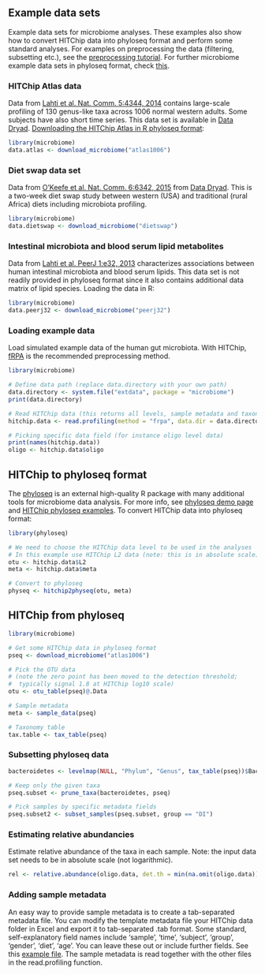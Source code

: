## Example data sets

Example data sets for microbiome analyses. These examples also show how to convert HITChip data into phyloseq format and perform some standard analyses. For examples on preprocessing the data (filtering, subsetting etc.), see the [preprocessing tutorial](Preprocessing.md). For further microbiome example data sets in phyloseq format, check [this](http://joey711.github.io/phyloseq/download-microbio.me.html).


### HITChip Atlas data 

Data from [Lahti et al. Nat. Comm. 5:4344, 2014](http://www.nature.com/ncomms/2014/140708/ncomms5344/full/ncomms5344.html) contains large-scale profiling of 130 genus-like taxa across 1006 normal western adults. Some subjects have also short time series. This data set is available in [Data Dryad](http://doi.org/10.5061/dryad.pk75d). [Downloading the HITChip Atlas in R phyloseq format](Atlas.md):

```r
library(microbiome)
data.atlas <- download_microbiome("atlas1006")
```


### Diet swap data set

Data from [O'Keefe et al. Nat. Comm. 6:6342, 2015](http://dx.doi.org/10.1038/ncomms7342) from [Data Dryad](http://dx.doi.org/10.5061/dryad.1mn1n). This is a two-week diet swap study between western (USA) and traditional (rural Africa) diets including microbiota profiling.

```r
library(microbiome)
data.dietswap <- download_microbiome("dietswap")
```


### Intestinal microbiota and blood serum lipid metabolites

Data from [Lahti et al. PeerJ 1:e32, 2013](https://peerj.com/articles/32/) characterizes associations between human intestinal microbiota and blood serum lipids. This data set is not readily provided in phyloseq format since it also contains additional data matrix of lipid species. Loading the data in R:

```r
library(microbiome)
data.peerj32 <- download_microbiome("peerj32")
```


### Loading example data

Load simulated example data of the human gut microbiota. With HITChip,
[fRPA](http://www.computer.org/csdl/trans/tb/2011/01/ttb2011010217-abs.html)
is the recommended preprocessing method. 

```r
library(microbiome)

# Define data path (replace data.directory with your own path)
data.directory <- system.file("extdata", package = "microbiome")
print(data.directory)

# Read HITChip data (this returns all levels, sample metadata and taxonomy)
hitchip.data <- read.profiling(method = "frpa", data.dir = data.directory)

# Picking specific data field (for instance oligo level data)
print(names(hitchip.data))
oligo <- hitchip.data$oligo
```


## HITChip to phyloseq format

The [phyloseq](https://github.com/joey711/phyloseq) is an external high-quality R package with many additional tools for microbiome data analysis. For more info, see [phyloseq demo page](http://joey711.github.io/phyloseq-demo/) and [HITChip phyloseq examples](Phyloseq.md). To convert HITChip data into phyloseq format:

```r
library(phyloseq)

# We need to choose the HITChip data level to be used in the analyses
# In this example use HITChip L2 data (note: this is in absolute scale)
otu <- hitchip.data$L2
meta <- hitchip.data$meta

# Convert to phyloseq
physeq <- hitchip2physeq(otu, meta)
```


## HITChip from phyloseq

```r
library(microbiome)

# Get some HITChip data in phyloseq format
pseq <- download_microbiome("atlas1006")

# Pick the OTU data
# (note the zero point has been moved to the detection threshold;
#  typically signal 1.8 at HITChip log10 scale)
otu <- otu_table(pseq)@.Data

# Sample metadata
meta <- sample_data(pseq)

# Taxonomy table
tax.table <- tax_table(pseq)
```

### Subsetting phyloseq data

```r
bacteroidetes <- levelmap(NULL, "Phylum", "Genus", tax_table(pseq))$Bacteroidetes

# Keep only the given taxa 
pseq.subset <- prune_taxa(bacteroidetes, pseq)

# Pick samples by specific metadata fields
pseq.subset2 <- subset_samples(pseq.subset, group == "DI")
```

### Estimating relative abundancies

Estimate relative abundance of the taxa in each sample. Note: the
input data set needs to be in absolute scale (not logarithmic).

```r
rel <- relative.abundance(oligo.data, det.th = min(na.omit(oligo.data)))
```


### Adding sample metadata

An easy way to provide sample metadata is to create a tab-separated metadata file. You can modify the template metadata file your HITChip data folder in Excel and export it to tab-separated .tab format. Some standard, self-explanatory field names include 'sample', 'time', 'subject', 'group', 'gender', 'diet', 'age'. You can leave these out or include further fields. See this [example file](https://raw.github.com/microbiome/microbiome/master/inst/extdata/metadata.xls). The sample metadata is read together with the other files in the read.profiling function.


<!--
### Long-term follow-up time series (David et al. 2014)

The data set from [David et al. Genome Biology 2014, 15:R89](http://genomebiology.com/2014/15/7/R89):

```r
library(microbiome)
data.david2014 <- download_microbiome("david2014")
```
-->

